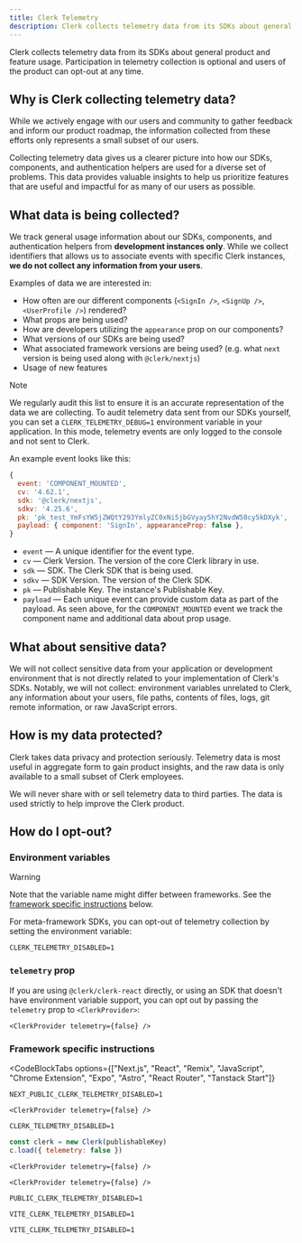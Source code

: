 ```yaml
---
title: Clerk Telemetry
description: Clerk collects telemetry data from its SDKs about general product and feature usage.
---
```


Clerk collects telemetry data from its SDKs about general product and feature usage. Participation in telemetry collection is optional and users of the product can opt-out at any time.

## Why is Clerk collecting telemetry data?

While we actively engage with our users and community to gather feedback and inform our product roadmap, the information collected from these efforts only represents a small subset of our users.

Collecting telemetry data gives us a clearer picture into how our SDKs, components, and authentication helpers are used for a diverse set of problems. This data provides valuable insights to help us prioritize features that are useful and impactful for as many of our users as possible.

## What data is being collected?

We track general usage information about our SDKs, components, and authentication helpers from **development instances only**. While we collect identifiers that allows us to associate events with specific Clerk instances, **we do not collect any information from your users**.

Examples of data we are interested in:

- How often are our different components (`<SignIn />`, `<SignUp />`, `<UserProfile />`) rendered?
- What props are being used?
- How are developers utilizing the `appearance` prop on our components?
- What versions of our SDKs are being used?
- What associated framework versions are being used? (e.g. what `next` version is being used along with `@clerk/nextjs`)
- Usage of new features

> [!NOTE]
> We regularly audit this list to ensure it is an accurate representation of the data we are collecting. To audit telemetry data sent from our SDKs yourself, you can set a `CLERK_TELEMETRY_DEBUG=1` environment variable in your application. In this mode, telemetry events are only logged to the console and not sent to Clerk.

An example event looks like this:

```js {{ prettier: false }}
{
  event: 'COMPONENT_MOUNTED',
  cv: '4.62.1',
  sdk: '@clerk/nextjs',
  sdkv: '4.25.6',
  pk: 'pk_test_YmFsYW5jZWQtY293YmlyZC0xNi5jbGVyay5hY2NvdW50cy5kDXyk',
  payload: { component: 'SignIn', appearanceProp: false },
}
```

- `event` — A unique identifier for the event type.
- `cv` — Clerk Version. The version of the core Clerk library in use.
- `sdk` — SDK. The Clerk SDK that is being used.
- `sdkv` — SDK Version. The version of the Clerk SDK.
- `pk` — Publishable Key. The instance's Publishable Key.
- `payload` — Each unique event can provide custom data as part of the payload. As seen above, for the `COMPONENT_MOUNTED` event we track the component name and additional data about prop usage.

## What about sensitive data?

We will not collect sensitive data from your application or development environment that is not directly related to your implementation of Clerk's SDKs. Notably, we will not collect: environment variables unrelated to Clerk, any information about your users, file paths, contents of files, logs, git remote information, or raw JavaScript errors.

## How is my data protected?

Clerk takes data privacy and protection seriously. Telemetry data is most useful in aggregate form to gain product insights, and the raw data is only available to a small subset of Clerk employees.

We will never share with or sell telemetry data to third parties. The data is used strictly to help improve the Clerk product.

## How do I opt-out?

### Environment variables

> [!WARNING]
> Note that the variable name might differ between frameworks. See the [framework specific instructions](#framework-specific-instructions) below.

For meta-framework SDKs, you can opt-out of telemetry collection by setting the environment variable:

```env {{ filename: '.env.local' }}
CLERK_TELEMETRY_DISABLED=1
```

### `telemetry` prop

If you are using `@clerk/clerk-react` directly, or using an SDK that doesn't have environment variable support, you can opt out by passing the `telemetry` prop to `<ClerkProvider>`:

```tsx
<ClerkProvider telemetry={false} />
```

### Framework specific instructions

<CodeBlockTabs
  options={["Next.js", "React", "Remix", "JavaScript", "Chrome Extension", "Expo", "Astro", "React Router", "Tanstack Start"]}
>
  ```env {{ filename: '.env.local' }}
  NEXT_PUBLIC_CLERK_TELEMETRY_DISABLED=1
  ```

  ```tsx
  <ClerkProvider telemetry={false} />
  ```

  ```env {{ filename: '.env.local' }}
  CLERK_TELEMETRY_DISABLED=1
  ```

  ```js
  const clerk = new Clerk(publishableKey)
  c.load({ telemetry: false })
  ```

  ```tsx
  <ClerkProvider telemetry={false} />
  ```

  ```tsx
  <ClerkProvider telemetry={false} />
  ```

  ```env {{ filename: '.env.local' }}
  PUBLIC_CLERK_TELEMETRY_DISABLED=1
  ```

  ```env {{ filename: '.env' }}
  VITE_CLERK_TELEMETRY_DISABLED=1
  ```

  ```env {{ filename: '.env' }}
  VITE_CLERK_TELEMETRY_DISABLED=1
  ```
</CodeBlockTabs>
